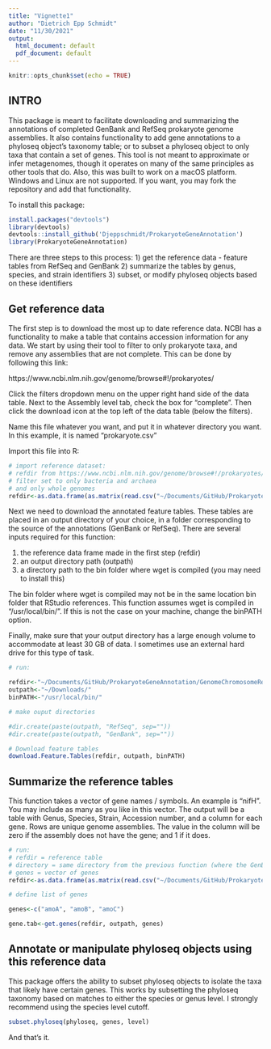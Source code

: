 ```yaml
---
title: "Vignette1"
author: "Dietrich Epp Schmidt"
date: "11/30/2021"
output:
  html_document: default
  pdf_document: default
---
```


```r
knitr::opts_chunk$set(echo = TRUE)
```

## INTRO

This package is meant to facilitate downloading and summarizing the annotations of completed GenBank and RefSeq prokaryote genome assemblies. It also contains functionality to add gene annotations to a phyloseq object's taxonomy table; or to subset a phyloseq object to only taxa that contain a set of genes. This tool is not meant to approximate or infer metagenomes, though it operates on many of the same principles as other tools that do. Also, this was built to work on a macOS platform. Windows and Linux are not supported. If you want, you may fork the repository and add that functionality.

To install this package:
```r
install.packages("devtools")
library(devtools)
devtools::install_github('Djeppschmidt/ProkaryoteGeneAnnotation')
library(ProkaryoteGeneAnnotation)
```

There are three steps to this process:
1) get the reference data - feature tables from RefSeq and GenBank
2) summarize the tables by genus, species, and strain identifiers
3) subset, or modify phyloseq objects based on these identifiers

## Get reference data

The first step is to download the most up to date reference data. NCBI has a functionality to make a table that contains accession information for any data. We start by using their tool to filter to only prokaryote taxa, and remove any assemblies that are not complete. This can be done by following this link:

https://www.ncbi.nlm.nih.gov/genome/browse#!/prokaryotes/

Click the filters dropdown menu on the upper right hand side of the data table. Next to the Assembly level tab, check the box for "complete". Then click the download icon at the top left of the data table (below the filters).

Name this file whatever you want, and put it in whatever directory you want. In this example, it is named "prokaryote.csv"

Import this file into R:
```r
# import reference dataset:
# refdir from https://www.ncbi.nlm.nih.gov/genome/browse#!/prokaryotes/
# filter set to only bacteria and archaea
# and only whole genomes
refdir<-as.data.frame(as.matrix(read.csv("~/Documents/GitHub/ProkaryoteGeneAnnotation/GenomeChromosomeReference.csv", sep=",")))
```

Next we need to download the annotated feature tables. These tables are placed in an output directory of your choice, in a folder corresponding to the source of the annotations (GenBank or RefSeq). There are several inputs required for this function:

1) the reference data frame made in the first step (refdir)
2) an output directory path (outpath)
3) a directory path to the bin folder where wget is compiled (you may need to install this)

The bin folder where wget is compiled may not be in the same location bin folder that RStudio references. This function assumes wget is compiled in "/usr/local/bin/". If this is not the case on your machine, change the binPATH option.

Finally, make sure that your output directory has a large enough volume to accommodate at least 30 GB of data. I sometimes use an external hard drive for this type of task. 
```r
# run:

refdir<-"~/Documents/GitHub/ProkaryoteGeneAnnotation/GenomeChromosomeReference.csv"
outpath<-"~/Downloads/"
binPATH<-"/usr/local/bin/"

# make ouput directories

#dir.create(paste(outpath, "RefSeq", sep=""))
#dir.create(paste(outpath, "GenBank", sep=""))

# Download feature tables
download.Feature.Tables(refdir, outpath, binPATH)
```

## Summarize the reference tables

This function takes a vector of gene names / symbols. An example is "nifH". You may include as many as you like in this vector. The output will be a table with Genus, Species, Strain, Accession number, and a column for each gene. Rows are unique genome assemblies. The value in the column will be zero if the assembly does not have the gene; and 1 if it does.

```r
# run:
# refdir = reference table
# directory = same directory from the previous function (where the GenBank and RefSeq folders exist)
# genes = vector of genes
refdir<-as.data.frame(as.matrix(read.csv("~/Documents/GitHub/ProkaryoteGeneAnnotation/GenomeChromosomeReference.csv", sep=",")))

# define list of genes

genes<-c("amoA", "amoB", "amoC")

gene.tab<-get.genes(refdir, outpath, genes)
```


## Annotate or manipulate phyloseq objects using this reference data

This package offers the ability to subset phyloseq objects to isolate the taxa that likely have certain genes. This works by subsetting the phyloseq taxonomy based on matches to either the species or genus level. I strongly recommend using the species level cutoff.

```r
subset.phyloseq(phyloseq, genes, level)
```

And that's it.
